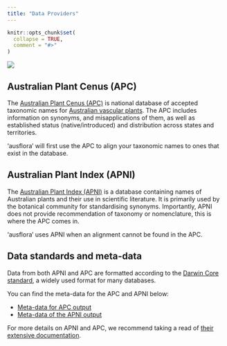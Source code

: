 ```yaml
---
title: "Data Providers"
---
```


```r
knitr::opts_chunk$set(
  collapse = TRUE,
  comment = "#>"
)
```

![](data_providers.png)

## Australian Plant Cenus (APC)

The [Australian Plant Cenus (APC)](https://biodiversity.org.au/nsl/services/search/taxonomy) is national database of accepted taxonomic names for [Australian vascular plants](https://bie.ala.org.au/species/NZOR-6-33408). The APC includes information on synonyms, and misapplications of them, as well as established status (native/introduced) and distribution across states and territories. 

'ausflora' will first use the APC to align your taxonomic names to ones that exist in the database.

## Australian Plant Index (APNI)

The [Australian Plant Index (APNI)](https://www.anbg.gov.au/apni/) is a database containing names of Australian plants and their use in scientific literature. It is primarily used by the botanical community for standardising synonyms. Importantly, APNI does not provide recommendation of taxonomy or nomenclature, this is where the APC comes in. 

'ausflora' uses APNI when an alignment cannot be found in the APC.

## Data standards and meta-data
Data from both APNI and APC are formatted according to the [Darwin Core standard](https://dwc.tdwg.org/terms/), a widely used format for many databases. 

You can find the meta-data for the APC and APNI below: 

- [Meta-data for APC output](https://ibis-cloud.atlassian.net/wiki/spaces/NP/pages/1154383943/NSL+Taxon+export+format)
- [Meta-data  of the APNI output](https://ibis-cloud.atlassian.net/wiki/spaces/NP/pages/1154383919/NSL+Name+export+format)


For more details on APNI and APC, we recommend taking a read of [their extensive documentation](https://ibis-cloud.atlassian.net/wiki/spaces/NP/pages/1380483087/NSL+API+Documentation#1.-Introduction).



